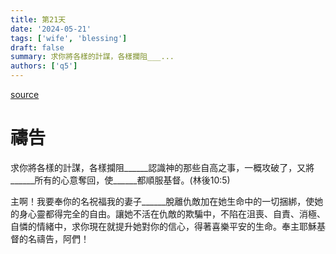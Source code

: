 ```yaml
---
title: 第21天
date: '2024-05-21'
tags: ['wife', 'blessing']
draft: false
summary: 求你將各樣的計謀，各樣攔阻___...
authors: ['q5']
---
```


[source](https://q5help.me/faith/Prayforwife31Days.jsp)

# 禱告


求你將各樣的計謀，各樣攔阻______認識神的那些自高之事，一概攻破了，又將______所有的心意奪回，使______都順服基督。(林後10:5)

主啊！我要奉你的名祝福我的妻子______脫離仇敵加在她生命中的一切捆綁，使她的身心靈都得完全的自由。讓她不活在仇敵的欺騙中，不陷在沮喪、自責、消極、自憐的情緒中，求你現在就提升她對你的信心，得著喜樂平安的生命。奉主耶穌基督的名禱告，阿們！
